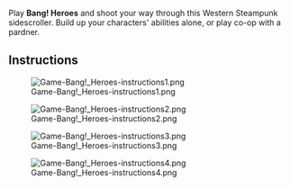 {{Infobox game
|name=Bang! Heroes
|genre=action
|description=Shoot your way through this Western Steampunk sidescroller. Build up your characters' abilities alone, or play co-op with a pardner.
|forumlink=http://www.whirled.com/#groups-d_5392
|linknumber=1918
|singleplayer=yes
|multiplayer=no
|version=
|testing=no
|testingspot=
|development=yes
|devteam=[http://www.whirled.com/#people-21 Roparzh], Atwork [http://www.whirled.com/#people-18 Blue]
|screenshot=yes
}}
Play '''Bang! Heroes''' and shoot your way through this Western Steampunk sidescroller. Build up your characters' abilities alone, or play co-op with a pardner.

== Instructions ==
[[Image:Game-Bang!_Heroes-instructions1.png]]

[[Image:Game-Bang!_Heroes-instructions2.png]]

[[Image:Game-Bang!_Heroes-instructions3.png]]

[[Image:Game-Bang!_Heroes-instructions4.png]]